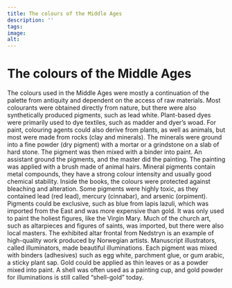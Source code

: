```yaml
---
title: The colours of the Middle Ages
description: ''
tags:
image: 
alt: 
---
```



# The colours of the Middle Ages

The colours used in the Middle Ages were mostly a continuation of the palette from antiquity and dependent on the access of raw materials. Most colourants were obtained directly from nature, but there were also synthetically produced pigments, such as lead white. Plant-based dyes were primarily used to dye textiles, such as madder and dyer’s woad. For paint, colouring agents could also derive from plants, as well as animals, but most were made from rocks (clay and minerals). The minerals were ground into a fine powder (dry pigment) with a mortar or a grindstone on a slab of hard stone. The pigment was then mixed with a binder into paint. An assistant ground the pigments, and the master did the painting. The painting was applied with a brush made of animal hairs. Mineral pigments contain metal compounds, they have a strong colour intensity and usually good chemical stability. Inside the books, the colours were protected against bleaching and alteration. Some pigments were highly toxic, as they contained lead (red lead), mercury (cinnabar), and arsenic (orpiment). Pigments could be exclusive, such as blue from lapis lazuli, which was imported from the East and was more expensive than gold. It was only used to paint the holiest figures, like the Virgin Mary. Much of the church art, such as altarpieces and figures of saints, was imported, but there were also local masters. The exhibited altar frontal from Nedstryn is an example of high-quality work produced by Norwegian artists. Manuscript illustrators, called illuminators, made beautiful illuminations. Each pigment was mixed with binders (adhesives) such as egg white, parchment glue, or gum arabic, a sticky plant sap. Gold could be applied as thin leaves or as a powder mixed into paint. A shell was often used as a painting cup, and gold powder for illuminations is still called “shell-gold” today.
